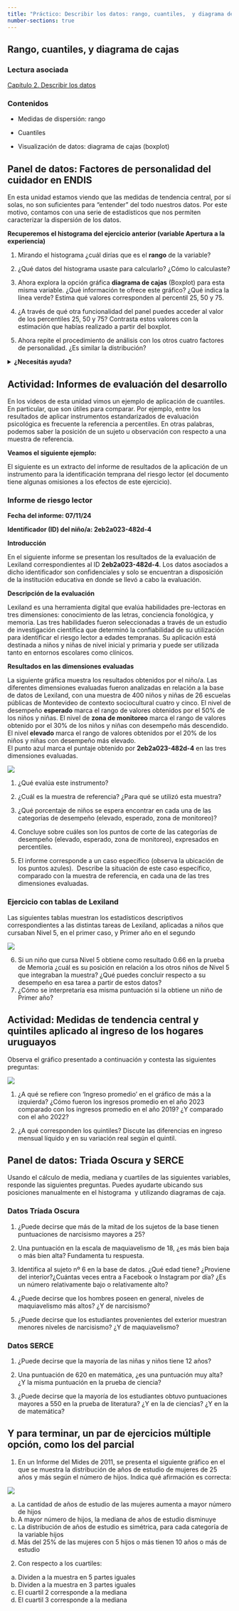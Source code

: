 ```yaml
---
title: "Práctico: Describir los datos: rango, cuantiles,  y diagrama de cajas (S03)"
number-sections: true
---
```


## Rango, cuantiles, y diagrama de cajas

### Lectura asociada

[Capítulo 2. Describir los datos](https://almadana.github.io/libro_cuanti/02-Describing_Data.html)

### Contenidos

-   Medidas de dispersión: rango

-   Cuantiles

-   Visualización de datos: diagrama de cajas (boxplot)

## Panel de datos: Factores de personalidad del cuidador en ENDIS

En esta unidad estamos viendo que las medidas de tendencia central, por sí solas, no son suficientes para “entender” del todo nuestros datos. Por este motivo, contamos con una serie de estadísticos que nos permiten caracterizar la dispersión de los datos.

**Recuperemos el histograma del ejercicio anterior (variable Apertura a la experiencia)**

1.  Mirando el histograma ¿cuál dirías que es el **rango** de la variable?

2.  ¿Qué datos del histograma usaste para calcularlo? ¿Cómo lo calculaste?

3.  Ahora explora la opción gráfica **diagrama de cajas** (Boxplot) para esta misma variable. ¿Qué información te ofrece este gráfico? ¿Qué indica la línea verde? Estima qué valores corresponden al percentil 25, 50 y 75. 

4.  ¿A través de qué otra funcionalidad del panel puedes acceder al valor de los percentiles 25, 50 y 75? Contrasta estos valores con la estimación que habías realizado a partir del boxplot. 

5.  Ahora repite el procedimiento de análisis con los otros cuatro factores de personalidad. ¿Es similar la distribución?

<details>

<summary><strong>¿Necesitás ayuda?</strong></summary>

![](imgs/2_boxplot.png)

</details>

## Actividad: Informes de evaluación del desarrollo

En los videos de esta unidad vimos un ejemplo de aplicación de cuantiles. En particular, que son útiles para comparar. Por ejemplo, entre los resultados de aplicar instrumentos estandarizados de evaluación psicológica es frecuente la referencia a percentiles. En otras palabras, podemos saber la posición de un sujeto u observación con respecto a una muestra de referencia. 

**Veamos el siguiente ejemplo:**

El siguiente es un extracto del informe de resultados de la aplicación de un instrumento para la identificación temprana del riesgo lector (el documento tiene algunas omisiones a los efectos de este ejercicio). 

### Informe de riesgo lector

**Fecha del informe: 07/11/24**

**Identificador (ID) del niño/a: 2eb2a023-482d-4**

**Introducción**

En el siguiente informe se presentan los resultados de la evaluación de Lexiland correspondientes al ID **2eb2a023-482d-4**. Los datos asociados a dicho identificador son confidenciales y solo se encuentran a disposición de la institución educativa en donde se llevó a cabo la evaluación.

**Descripción de la evaluación**

Lexiland es una herramienta digital que evalúa habilidades pre-lectoras en tres dimensiones: conocimiento de las letras, conciencia fonológica, y memoria. Las tres habilidades fueron seleccionadas a través de un estudio de investigación científica que determinó la confiabilidad de su utilización para identificar el riesgo lector a edades tempranas. Su aplicación está destinada a niños y niñas de nivel inicial y primaria y puede ser utilizada tanto en entornos escolares como clínicos.

**Resultados en las dimensiones evaluadas**

La siguiente gráfica muestra los resultados obtenidos por el niño/a. Las diferentes dimensiones evaluadas fueron analizadas en relación a la base de datos de Lexiland, con una muestra de 400 niños y niñas de 26 escuelas públicas de Montevideo de contexto sociocultural cuatro y cinco. El nivel de desempeño **esperado** marca el rango de valores obtenidos por el 50% de los niños y niñas. El nivel de **zona de monitoreo** marca el rango de valores obtenido por el 30% de los niños y niñas con desempeño más descendido. El nivel **elevado** marca el rango de valores obtenidos por el 20% de los niños y niñas con desempeño más elevado.\
El punto azul marca el puntaje obtenido por **2eb2a023-482d-4** en las tres dimensiones evaluadas.

![](imgs/3_lexiland.png)

1.  ¿Qué evalúa este instrumento?

2.  ¿Cuál es la muestra de referencia? ¿Para qué se utilizó esta muestra?

3.  ¿Qué porcentaje de niños se espera encontrar en cada una de las categorías de desempeño (elevado, esperado, zona de monitoreo)?

4.  Concluye sobre cuáles son los puntos de corte de las categorías de desempeño (elevado, esperado, zona de monitoreo), expresados en percentiles. 

5.  El informe corresponde a un caso específico (observa la ubicación de los puntos azules).  Describe la situación de este caso específico, comparado con la muestra de referencia, en cada una de las tres dimensiones evaluadas.

### Ejercicio con tablas de Lexiland

Las siguientes tablas muestran los estadísticos descriptivos correspondientes a las distintas tareas de Lexiland, aplicadas a niños que cursaban Nivel 5, en el primer caso, y Primer año en el segundo

![](imgs/3_lexiland_tablas.png)

6.  Si un niño que cursa Nivel 5 obtiene como resultado 0.66 en la prueba de Memoria ¿cuál es su posición en relación a los otros niños de Nivel 5 que integraban la muestra? ¿Qué puedes concluir respecto a su desempeño en esa tarea a partir de estos datos?
7.  ¿Cómo se interpretaría esa misma puntuación si la obtiene un niño de Primer año? 

## Actividad: Medidas de tendencia central y quintiles aplicado al ingreso de los hogares uruguayos

Observa el gráfico presentado a continuación y contesta las siguientes preguntas:

![](imgs/3_ingreso.png)

1.  ¿A qué se refiere con ‘Ingreso promedio’ en el gráfico de más a la izquierda? ¿Cómo fueron los ingresos promedio en el año 2023 comparado con los ingresos promedio en el año 2019? ¿Y comparado con el año 2022?

2.  ¿A qué corresponden los quintiles? Discute las diferencias en ingreso mensual líquido y en su variación real según el quintil.

## Panel de datos: Triada Oscura y SERCE

Usando el cálculo de media, mediana y cuartiles de las siguientes variables, responde las siguientes preguntas. Puedes ayudarte ubicando sus posiciones manualmente en el histograma  y utilizando diagramas de caja. 

### Datos Tríada Oscura

1.  ¿Puede decirse que más de la mitad de los sujetos de la base tienen puntuaciones de narcisismo mayores a 25?

2.  Una puntuación en la escala de maquiavelismo de 18, ¿es más bien baja o más bien alta? Fundamenta tu respuesta.

3.  Identifica al sujeto nº 6 en la base de datos. ¿Qué edad tiene? ¿Proviene del interior?¿Cuántas veces entra a Facebook o Instagram por día? ¿Es un número relativamente bajo o relativamente alto?

4.  ¿Puede decirse que los hombres poseen en general, niveles de maquiavelismo más altos? ¿Y de narcisismo? 

5.  ¿Puede decirse que los estudiantes provenientes del exterior muestran menores niveles de narcisismo? ¿Y de maquiavelismo?

### Datos SERCE

1.  ¿Puede decirse que la mayoría de las niñas y niños tiene 12 años? 

2.  Una puntuación de 620 en matemática, ¿es una puntuación muy alta? ¿Y la misma puntuación en la prueba de ciencia?

3.  ¿Puede decirse que la mayoría de los estudiantes obtuvo puntuaciones mayores a 550 en la prueba de literatura? ¿Y en la de ciencias? ¿Y en la de matemática?\

## Y para terminar, un par de ejercicios múltiple opción, como los del parcial

1.  En un Informe del Mides de 2011, se presenta el siguiente gráfico en el que se muestra la distribución de años de estudio de mujeres de 25 años y más según el número de hijos. Indica qué afirmación es correcta:

![](imgs/3_censo_ine.png)

a.  La cantidad de años de estudio de las mujeres aumenta a mayor número de hijos
b.  A mayor número de hijos, la mediana de años de estudio disminuye
c.  La distribución de años de estudio es simétrica, para cada categoría de la variable hijos
d.  Más del 25% de las mujeres con 5 hijos o más tienen 10 años o más de estudio

<!-- -->

2.  Con respecto a los cuartiles:

<!-- -->

a.  Dividen a la muestra en 5 partes iguales
b.  Dividen a la muestra en 3 partes iguales
c.  El cuartil 2 corresponde a la mediana
d.  El cuartil 3 corresponde a la mediana
